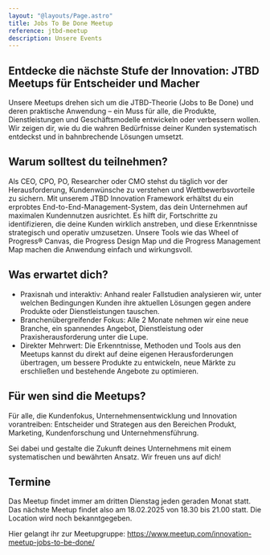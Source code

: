 ```yaml
---
layout: "@layouts/Page.astro"
title: Jobs To Be Done Meetup
reference: jtbd-meetup
description: Unsere Events
---
```

## Entdecke die nächste Stufe der Innovation: JTBD Meetups für Entscheider und Macher

Unsere Meetups drehen sich um die JTBD-Theorie (Jobs to Be Done) und deren praktische Anwendung – ein Muss für alle, die Produkte, Dienstleistungen und Geschäftsmodelle entwickeln oder verbessern wollen. Wir zeigen dir, wie du die wahren Bedürfnisse deiner Kunden systematisch entdeckst und in bahnbrechende Lösungen umsetzt.

## Warum solltest du teilnehmen?

Als CEO, CPO, PO, Researcher oder CMO stehst du täglich vor der Herausforderung, Kundenwünsche zu verstehen und Wettbewerbsvorteile zu sichern. Mit unserem JTBD Innovation Framework erhältst du ein erprobtes End-to-End-Management-System, das dein Unternehmen auf maximalen Kundennutzen ausrichtet. Es hilft dir, Fortschritte zu identifizieren, die deine Kunden wirklich anstreben, und diese Erkenntnisse strategisch und operativ umzusetzen. Unsere Tools wie das Wheel of Progress® Canvas, die Progress Design Map und die Progress Management Map machen die Anwendung einfach und wirkungsvoll.

## Was erwartet dich?

* Praxisnah und interaktiv: Anhand realer Fallstudien analysieren wir, unter welchen Bedingungen Kunden ihre aktuellen Lösungen gegen andere Produkte oder Dienstleistungen tauschen.
* Branchenübergreifender Fokus: Alle 2 Monate nehmen wir eine neue Branche, ein spannendes Angebot, Dienstleistung oder Praxisherausforderung unter die Lupe.
* Direkter Mehrwert: Die Erkenntnisse, Methoden und Tools aus den Meetups kannst du direkt auf deine eigenen Herausforderungen übertragen, um bessere Produkte zu entwickeln, neue Märkte zu erschließen und bestehende Angebote zu optimieren.

## Für wen sind die Meetups?
Für alle, die Kundenfokus, Unternehmensentwicklung und Innovation vorantreiben: Entscheider und Strategen aus den Bereichen Produkt, Marketing, Kundenforschung und Unternehmensführung.

Sei dabei und gestalte die Zukunft deines Unternehmens mit einem systematischen und bewährten Ansatz. Wir freuen uns auf dich!

## Termine
Das Meetup findet immer am dritten Dienstag jeden geraden Monat statt. Das nächste Meetup findet also am 18.02.2025 von 18.30 bis 21.00 statt. Die Location wird noch bekanntgegeben.

Hier gelangt ihr zur Meetupgruppe:
 https://www.meetup.com/innovation-meetup-jobs-to-be-done/ 
